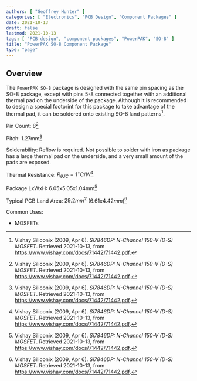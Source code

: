 ```yaml
---
authors: [ "Geoffrey Hunter" ]
categories: [ "Electronics", "PCB Design", "Component Packages" ]
date: 2021-10-13
draft: false
lastmod: 2021-10-13
tags: [ "PCB design", "component packages", "PowerPAK", "SO-8" ]
title: "PowerPAK SO-8 Component Package"
type: "page"
---
```


## Overview

The `PowerPAK SO-8` package is designed with the same pin spacing as the SO-8 package, except with pins 5-8 connected together with an additional thermal pad on the underside of the package. Although it is recommended to design a special footprint for this package to take advantage of the thermal pad, it can be soldered onto existing SO-8 land patterns[^bib-vishay-si7846dp].

Pin Count: 8[^bib-vishay-si7846dp]

Pitch: 1.27mm[^bib-vishay-si7846dp]

Solderability: Reflow is required. Not possible to solder with iron as package has a large thermal pad on the underside, and a very small amount of the pads are exposed.

Thermal Resistance: $R_{\theta JC}=1^{\circ}C/W$[^bib-vishay-si7846dp]

Package LxWxH: 6.05x5.05x1.04mm[^bib-vishay-si7846dp]

Typical PCB Land Area: $29.2mm^2$ ($6.61x4.42mm$)[^bib-vishay-si7846dp]

Common Uses:
* MOSFETs

[^bib-vishay-si7846dp]:  Vishay Siliconix (2009, Apr 6). _Si7846DP: N-Channel 150-V (D-S) MOSFET_. Retrieved 2021-10-13, from https://www.vishay.com/docs/71442/71442.pdf.
